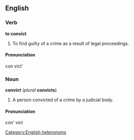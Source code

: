 == English ==
=== Verb ===
'''to convict'''

# To find guilty of a crime as a result of legal proceedings.

==== Pronunciation ====
con vict'

=== Noun ===
'''convict''' (''plural'' '''convicts''')

# A person convicted of a crime by a judicial body.

==== Pronunciation ====
con' vict

[[Category:English heteronyms]]